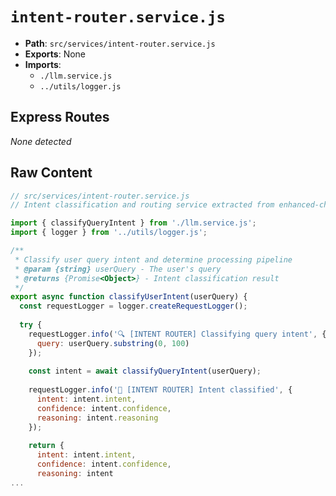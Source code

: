 # `intent-router.service.js`

- **Path**: `src/services/intent-router.service.js`
- **Exports**: None
- **Imports**:
  - `./llm.service.js`
  - `../utils/logger.js`

## Express Routes
_None detected_

## Raw Content

```js
// src/services/intent-router.service.js
// Intent classification and routing service extracted from enhanced-chat.service.js

import { classifyQueryIntent } from './llm.service.js';
import { logger } from '../utils/logger.js';

/**
 * Classify user query intent and determine processing pipeline
 * @param {string} userQuery - The user's query
 * @returns {Promise<Object>} - Intent classification result
 */
export async function classifyUserIntent(userQuery) {
  const requestLogger = logger.createRequestLogger();
  
  try {
    requestLogger.info('🔍 [INTENT ROUTER] Classifying query intent', { 
      query: userQuery.substring(0, 100) 
    });
    
    const intent = await classifyQueryIntent(userQuery);
    
    requestLogger.info('🎯 [INTENT ROUTER] Intent classified', { 
      intent: intent.intent,
      confidence: intent.confidence,
      reasoning: intent.reasoning
    });
    
    return {
      intent: intent.intent,
      confidence: intent.confidence,
      reasoning: intent
...
```
